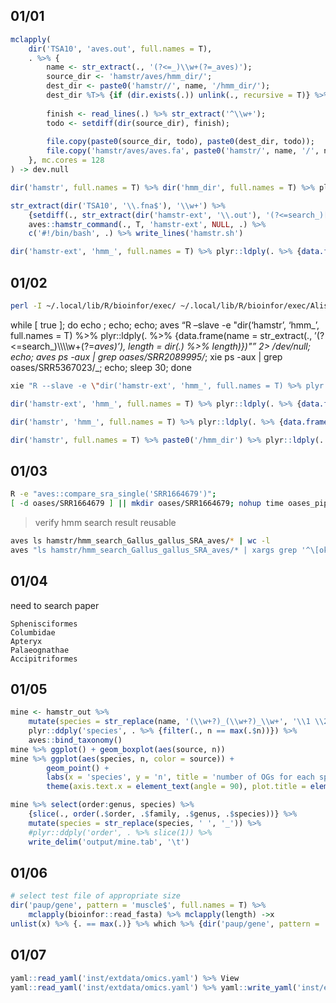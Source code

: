 ## 01/01

```r
mclapply(
    dir('TSA10', 'aves.out', full.names = T),
    . %>% {
        name <- str_extract(., '(?<=_)\\w+(?=_aves)');
        source_dir <- 'hamstr/aves/hmm_dir/';
        dest_dir <- paste0('hamstr//', name, '/hmm_dir/');
        dest_dir %T>% {if (dir.exists(.)) unlink(., recursive = T)} %>% dir.create(recursive = T);
        
        finish <- read_lines(.) %>% str_extract('^\\w+');
        todo <- setdiff(dir(source_dir), finish);
        
        file.copy(paste0(source_dir, todo), paste0(dest_dir, todo));
        file.copy('hamstr/aves/aves.fa', paste0('hamstr/', name, '/', name, '.fa'));
    }, mc.cores = 128
) -> dev.null

dir('hamstr', full.names = T) %>% dir('hmm_dir', full.names = T) %>% plyr::laply(. %>% dir %>% length) %>% sort

str_extract(dir('TSA10', '\\.fna$'), '\\w+') %>% 
    {setdiff(., str_extract(dir('hamstr-ext', '\\.out'), '(?<=search_)[:alpha:]+_[:alpha:]+_[:alpha:]+(_\\d)?'))} %>%
    aves::hamstr_command(., T, 'hamstr-ext', NULL, .) %>% 
    c('#!/bin/bash', .) %>% write_lines('hamstr.sh')

dir('hamstr-ext', 'hmm_', full.names = T) %>% plyr::ldply(. %>% {data.frame(name = str_extract(., '(?<=search_)[:alpha:]+_[:alpha:]+_[:alpha:]+(_\\d)?'), legth = dir(.) %>% length)})
```





## 01/02

```bash
perl -I ~/.local/lib/R/bioinfor/exec/ ~/.local/lib/R/bioinfor/exec/Aliscore.02.2.pl -r 6329 -i ../muscle_dir/EOG090F003B
```

while [ true ]; do echo ; echo; echo; aves "R --slave -e \"dir('hamstr', 'hmm_', full.names = T) %>% plyr::ldply(. %>% {data.frame(name = str_extract(., '(?<=search_)\\\\\\\\w+(?=_aves)'), length = dir(.) %>% length)})\"" 2> /dev/null; echo; aves ps -aux | grep oases/SRR2089995/_; xie ps -aux | grep oases/SRR5367023/_; echo;   sleep 30; done

```bash
xie "R --slave -e \"dir('hamstr-ext', 'hmm_', full.names = T) %>% plyr::ldply(. %>% {data.frame(name = str_extract(., '(?<=search_)[:alpha:]+_[:alpha:]+_[:alpha:]+(_\\\\\\\\d)?'), length = dir(.) %>% length)})\"" 2> /dev/null
```

```r
dir('hamstr-ext', 'hmm_', full.names = T) %>% plyr::ldply(. %>% {data.frame(name = str_extract(., '(?<=search_)[:alpha:]+_[:alpha:]+_[:alpha:]+(_\\d)?'), length = dir(.) %>% length)})

dir('hamstr', 'hmm_', full.names = T) %>% plyr::ldply(. %>% {data.frame(name = str_extract(., '(?<=search_)\\w+(?=_aves)'), length = dir(.) %>% length)})

dir('hamstr', full.names = T) %>% paste0('/hmm_dir') %>% plyr::ldply(. %>% {data.frame(name = str_extract(., '[:alpha:]+_[:alpha:]+_[:alpha:]+(_\\d)?'), length = dir(.) %>% length)})

```

## 01/03

```bash
R -e "aves::compare_sra_single('SRR1664679')";
[ -d oases/SRR1664679 ] || mkdir oases/SRR1664679; nohup time oases_pipeline.py -m 21 -M 45 -s 4 -o oases/SRR1664679/ -d '-fastq.gz oases/input/SRR1664679-trim.fastq.gz' &> oases/log/SRR1664679 &
```

> verify hmm search result reusable

```bash
aves ls hamstr/hmm_search_Gallus_gallus_SRA_aves/* | wc -l
aves "ls hamstr/hmm_search_Gallus_gallus_SRA_aves/* | xargs grep '^\[ok\]$'" | wc -l
```

## 01/04

need to search paper

```
Sphenisciformes
Columbidae
Apteryx
Palaeognathae
Accipitriformes
```

## 01/05

```r
mine <- hamstr_out %>% 
	mutate(species = str_replace(name, '(\\w+?)_(\\w+?)_\\w+', '\\1 \\2')) %>% 
	plyr::ddply('species', . %>% {filter(., n == max(.$n))}) %>% 
	aves::bind_taxonomy()
mine %>% ggplot() + geom_boxplot(aes(source, n))
mine %>% ggplot(aes(species, n, color = source)) + 
        geom_point() +
        labs(x = 'species', y = 'n', title = 'number of OGs for each species') + 
        theme(axis.text.x = element_text(angle = 90), plot.title = element_text(hjust = 0.5));

mine %>% select(order:genus, species) %>% 
	{slice(., order(.$order, .$family, .$genus, .$species))} %>% 
	mutate(species = str_replace(species, ' ', '_')) %>% 
	#plyr::ddply('order', . %>% slice(1)) %>% 
	write_delim('output/mine.tab', '\t')
```


## 01/06

```r
# select test file of appropriate size
dir('paup/gene', pattern = 'muscle$', full.names = T) %>%
    mclapply(bioinfor::read_fasta) %>% mclapply(length) ->x
unlist(x) %>% {. == max(.)} %>% which %>% {dir('paup/gene', pattern = 'trim$', full.names = T)[.]} %>% tibble(name = ., size = file.size(.)/1000) %>% slice(., order(.$size))
```



## 01/07

```r
yaml::read_yaml('inst/extdata/omics.yaml') %>% View
yaml::read_yaml('inst/extdata/omics.yaml') %>% yaml::write_yaml('inst/extdata/omics.yaml', indent = 4)
```








